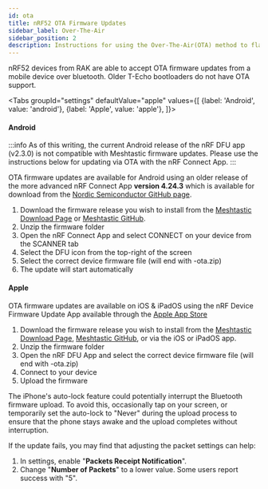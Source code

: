 ```yaml
---
id: ota
title: nRF52 OTA Firmware Updates
sidebar_label: Over-The-Air
sidebar_position: 2
description: Instructions for using the Over-The-Air(OTA) method to flash Meshtastic firmware to nRF52 chipset devices.
---
```



nRF52 devices from RAK are able to accept OTA firmware updates from a mobile device over bluetooth. Older T-Echo bootloaders do not have OTA support.

<Tabs
groupId="settings"
defaultValue="apple"
values={[
{label: 'Android', value: 'android'},
{label: 'Apple', value: 'apple'},
]}>

<TabItem value="android">

#### Android

:::info
As of this writing, the current Android release of the nRF DFU app (v2.3.0) is not compatible with Meshtastic firmware updates. Please use the instructions below for updating via OTA with the nRF Connect App.
:::

OTA firmware updates are available for Android using an older release of the more advanced nRF Connect App __version 4.24.3__ which is available for download from the [Nordic Semiconductor GitHub page](https://github.com/NordicSemiconductor/Android-nRF-Connect/releases/tag/v4.24.3).

1. Download the firmware release you wish to install from the [Meshtastic Download Page](/downloads) or [Meshtastic GitHub](https://github.com/meshtastic/firmware/releases).
2. Unzip the firmware folder
3. Open the nRF Connect App and select CONNECT on your device from the SCANNER tab
4. Select the DFU icon from the top-right of the screen
5. Select the correct device firmware file (will end with -ota.zip)
6. The update will start automatically

</TabItem>


<TabItem value="apple">

#### Apple

OTA firmware updates are available on iOS & iPadOS using the nRF Device Firmware Update App available through the [Apple App Store](https://apps.apple.com/us/app/nrf-device-firmware-update/id1624454660)

1. Download the firmware release you wish to install from the [Meshtastic Download Page](/downloads), [Meshtastic GitHub](https://github.com/meshtastic/firmware/releases), or via the iOS or iPadOS app.
2. Unzip the firmware folder
3. Open the nRF DFU App and select the correct device firmware file (will end with -ota.zip)
4. Connect to your device
5. Upload the firmware

The iPhone's auto-lock feature could potentially interrupt the Bluetooth firmware upload. To avoid this, occasionally tap on your screen, or temporarily set the auto-lock to "Never" during the upload process to ensure that the phone stays awake and the upload completes without interruption.

If the update fails, you may find that adjusting the packet settings can help:

1. In settings, enable "**Packets Receipt Notification**". 
2. Change "**Number of Packets**" to a lower value. Some users report success with "5". 
</TabItem>
</Tabs>
